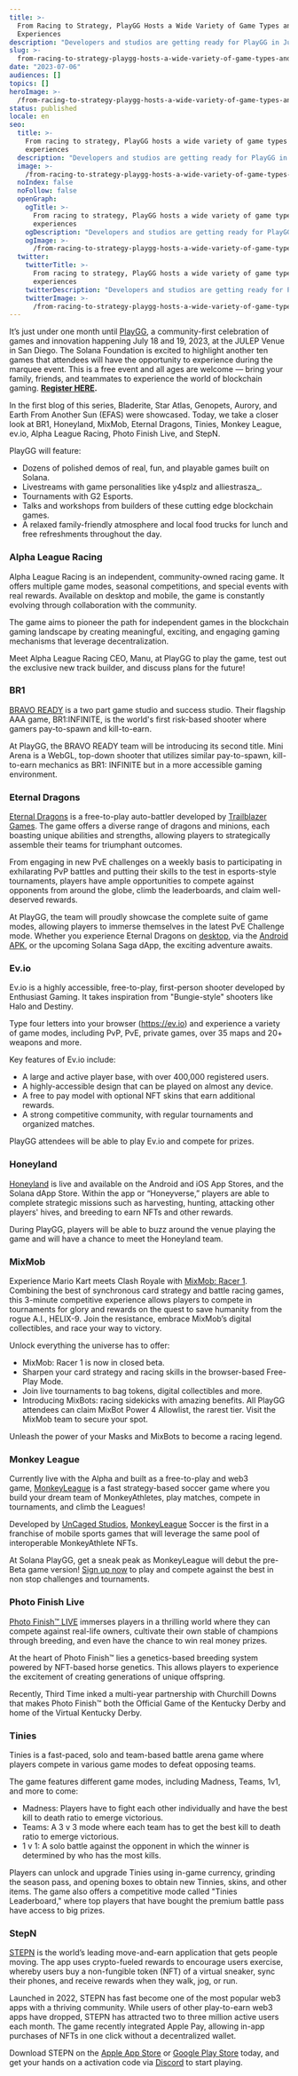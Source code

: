 ```yaml
---
title: >-
  From Racing to Strategy, PlayGG Hosts a Wide Variety of Game Types and
  Experiences
description: "Developers and studios are getting ready for PlayGG in July – are you? "
slug: >-
  from-racing-to-strategy-playgg-hosts-a-wide-variety-of-game-types-and-experiences
date: "2023-07-06"
audiences: []
topics: []
heroImage: >-
  /from-racing-to-strategy-playgg-hosts-a-wide-variety-of-game-types-and-experiences/1189d3632b21420c8f9f5f8f350ff2c3.jpg
status: published
locale: en
seo:
  title: >-
    From racing to strategy, PlayGG hosts a wide variety of game types and
    experiences
  description: "Developers and studios are getting ready for PlayGG in July – are you? "
  image: >-
    /from-racing-to-strategy-playgg-hosts-a-wide-variety-of-game-types-and-experiences/1189d3632b21420c8f9f5f8f350ff2c3.jpg
  noIndex: false
  noFollow: false
  openGraph:
    ogTitle: >-
      From racing to strategy, PlayGG hosts a wide variety of game types and
      experiences
    ogDescription: "Developers and studios are getting ready for PlayGG in July – are you? "
    ogImage: >-
      /from-racing-to-strategy-playgg-hosts-a-wide-variety-of-game-types-and-experiences/1189d3632b21420c8f9f5f8f350ff2c3.jpg
  twitter:
    twitterTitle: >-
      From racing to strategy, PlayGG hosts a wide variety of game types and
      experiences
    twitterDescription: "Developers and studios are getting ready for PlayGG in July – are you? "
    twitterImage: >-
      /from-racing-to-strategy-playgg-hosts-a-wide-variety-of-game-types-and-experiences/1189d3632b21420c8f9f5f8f350ff2c3.jpg
---
```


It’s just under one month until [PlayGG](http://solana.com/playgg?ref=solana.ghost.io), a community-first celebration of games and innovation happening July 18 and 19, 2023, at the JULEP Venue in San Diego. The Solana Foundation is excited to highlight another ten games that attendees will have the opportunity to experience during the marquee event. This is a free event and all ages are welcome — bring your family, friends, and teammates to experience the world of blockchain gaming. [**Register HERE**](https://lu.ma/playgg?ref=solana.ghost.io)**.**

In the first blog of this series, Bladerite, Star Atlas, Genopets, Aurory, and Earth From Another Sun (EFAS) were showcased. Today, we take a closer look at BR1, Honeyland, MixMob, Eternal Dragons, Tinies, Monkey League, ev.io, Alpha League Racing, Photo Finish Live, and StepN.

PlayGG will feature:

- Dozens of polished demos of real, fun, and playable games built on Solana.
- Livestreams with game personalities like y4splz and alliestrasza\_.
- Tournaments with G2 Esports.
- Talks and workshops from builders of these cutting edge blockchain games.
- A relaxed family-friendly atmosphere and local food trucks for lunch and free refreshments throughout the day.

### **Alpha League Racing**

Alpha League Racing is an independent, community-owned racing game. It offers multiple game modes, seasonal competitions, and special events with real rewards. Available on desktop and mobile, the game is constantly evolving through collaboration with the community.

The game aims to pioneer the path for independent games in the blockchain gaming landscape by creating meaningful, exciting, and engaging gaming mechanisms that leverage decentralization.

Meet Alpha League Racing CEO, Manu, at PlayGG to play the game, test out the exclusive new track builder, and discuss plans for the future!

<YouTube videoId="aIDjOv1OB6A" />

### **BR1**

[BRAVO READY](http://www.bravoready.com/?ref=solana.ghost.io) is a two part game studio and success studio. Their flagship AAA game, BR1:INFINITE, is the world's first risk-based shooter where gamers pay-to-spawn and kill-to-earn.

At PlayGG, the BRAVO READY team will be introducing its second title. Mini Arena is a WebGL, top-down shooter that utilizes similar pay-to-spawn, kill-to-earn mechanics as BR1: INFINITE but in a more accessible gaming environment.

<YouTube videoId="2R7kpXf7e5Y" />

### **Eternal Dragons**

[Eternal Dragons](https://www.eternaldragons.com/?ref=solana.ghost.io) is a free-to-play auto-battler developed by [Trailblazer Games](https://www.trailblazer.games/?ref=solana.ghost.io). The game offers a diverse range of dragons and minions, each boasting unique abilities and strengths, allowing players to strategically assemble their teams for triumphant outcomes.

From engaging in new PvE challenges on a weekly basis to participating in exhilarating PvP battles and putting their skills to the test in esports-style tournaments, players have ample opportunities to compete against opponents from around the globe, climb the leaderboards, and claim well-deserved rewards.

At PlayGG, the team will proudly showcase the complete suite of game modes, allowing players to immerse themselves in the latest PvE Challenge mode. Whether you experience Eternal Dragons on [desktop](https://www.eternaldragons.com/?ref=solana.ghost.io), via the [Android APK](https://www.eternaldragons.com/download?ref=solana.ghost.io), or the upcoming Solana Saga dApp, the exciting adventure awaits.

<YouTube videoId="LVzfq9Oz2ek" />

### **Ev.io**

Ev.io is a highly accessible, free-to-play, first-person shooter developed by Enthusiast Gaming. It takes inspiration from "Bungie-style" shooters like Halo and Destiny.

Type four letters into your browser (https://ev.io) and experience a variety of game modes, including PvP, PvE, private games, over 35 maps and 20+ weapons and more.

Key features of Ev.io include:

- A large and active player base, with over 400,000 registered users.
- A highly-accessible design that can be played on almost any device.
- A free to pay model with optional NFT skins that earn additional rewards.
- A strong competitive community, with regular tournaments and organized matches.

PlayGG attendees will be able to play Ev.io and compete for prizes.

<YouTube videoId="v7i2wu6HypM" />

### **Honeyland**

[Honeyland](https://honey.land/?ref=solana.ghost.io) is live and available on the Android and iOS App Stores, and the Solana dApp Store. Within the app or “Honeyverse,” players are able to complete strategic missions such as harvesting, hunting, attacking other players' hives, and breeding to earn NFTs and other rewards.

During PlayGG, players will be able to buzz around the venue playing the game and will have a chance to meet the Honeyland team.

<YouTube videoId="GRBdCcgvFPo" />

### **MixMob**

Experience Mario Kart meets Clash Royale with [MixMob: Racer 1](https://www.mixmob.io/?ref=solana.ghost.io). Combining the best of synchronous card strategy and battle racing games, this 3-minute competitive experience allows players to compete in tournaments for glory and rewards on the quest to save humanity from the rogue A.I., HELIX-9. Join the resistance, embrace MixMob’s digital collectibles, and race your way to victory.

Unlock everything the universe has to offer:

- MixMob: Racer 1 is now in closed beta.
- Sharpen your card strategy and racing skills in the browser-based Free-Play Mode.
- Join live tournaments to bag tokens, digital collectibles and more.
- Introducing MixBots: racing sidekicks with amazing benefits. All PlayGG attendees can claim MixBot Power 4 Allowlist, the rarest tier. Visit the MixMob team to secure your spot.

Unleash the power of your Masks and MixBots to become a racing legend.

<YouTube videoId="esW_U-DSSUM" />

### **Monkey League**

Currently live with the Alpha and built as a free-to-play and web3 game, [MonkeyLeague](https://www.monkeyleague.io/?ref=solana.ghost.io) is a fast strategy-based soccer game where you build your dream team of MonkeyAthletes, play matches, compete in tournaments, and climb the Leagues!

Developed by [UnCaged Studios](https://www.linkedin.com/company/uncagedstudios?ref=solana.ghost.io), [MonkeyLeague](http://twitter.com/themonkeyleague?ref=solana.ghost.io) Soccer is the first in a franchise of mobile sports games that will leverage the same pool of interoperable MonkeyAthlete NFTs.

At Solana PlayGG, get a sneak peak as MonkeyLeague will debut the pre-Beta game version! [Sign up now](https://go.monkeyleague.io/PlayyGG?ref=solana.ghost.io) to play and compete against the best in non stop challenges and tournaments.

<YouTube videoId="ndNsY2Pd8xU" />

### **Photo Finish Live**

[Photo Finish™ LIVE](https://photofinish.live/?ref=solana.ghost.io) immerses players in a thrilling world where they can compete against real-life owners, cultivate their own stable of champions through breeding, and even have the chance to win real money prizes.

At the heart of Photo Finish™ lies a genetics-based breeding system powered by NFT-based horse genetics. This allows players to experience the excitement of creating generations of unique offspring.

Recently, Third Time inked a multi-year partnership with Churchill Downs that makes Photo Finish™ both the Official Game of the Kentucky Derby and home of the Virtual Kentucky Derby.

<YouTube videoId="TAJjJT3X5yg" />

### **Tinies**

Tinies is a fast-paced, solo and team-based battle arena game where players compete in various game modes to defeat opposing teams.

The game features different game modes, including Madness, Teams, 1v1, and more to come:

- Madness: Players have to fight each other individually and have the best kill to death ratio to emerge victorious.
- Teams: A 3 v 3 mode where each team has to get the best kill to death ratio to emerge victorious.
- 1 v 1: A solo battle against the opponent in which the winner is determined by who has the most kills.

Players can unlock and upgrade Tinies using in-game currency, grinding the season pass, and opening boxes to obtain new Tinnies, skins, and other items. The game also offers a competitive mode called "Tinies Leaderboard," where top players that have bought the premium battle pass have access to big prizes.

<YouTube videoId="p1B1up3Jn2Q" />

### **StepN**

[STEPN](http://www.stepn.com/?ref=solana.ghost.io) is the world’s leading move-and-earn application that gets people moving. The app uses crypto-fueled rewards to encourage users exercise, whereby users buy a non-fungible token (NFT) of a virtual sneaker, sync their phones, and receive rewards when they walk, jog, or run.

Launched in 2022, STEPN has fast become one of the most popular web3 apps with a thriving community. While users of other play-to-earn web3 apps have dropped, STEPN has attracted two to three million active users each month. The game recently integrated Apple Pay, allowing in-app purchases of NFTs in one click without a decentralized wallet.

Download STEPN on the [Apple App Store](https://apps.apple.com/fr/app/stepn/id1598112424?l=en&ref=solana.ghost.io) or [Google Play Store](https://play.google.com/store/apps/details?id=com.bcy.fsapp&ref=solana.ghost.io) today, and get your hands on a activation code via [Discord](https://discord.gg/Ja9qpG9d?ref=solana.ghost.io) to start playing.

<YouTube videoId="ZmEq4LLxRnw" />
